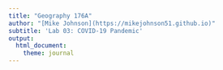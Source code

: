 ```yaml
---
title: "Geography 176A"
author: "[Mike Johnson](https://mikejohnson51.github.io)"
subtitle: 'Lab 03: COVID-19 Pandemic'
output:
  html_document:
    theme: journal
---
```

